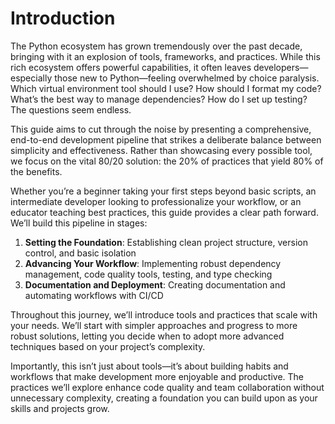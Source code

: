 # Introduction

The Python ecosystem has grown tremendously over the past decade, bringing with it an explosion of tools, frameworks, and practices. While this rich ecosystem offers powerful capabilities, it often leaves developers—especially those new to Python—feeling overwhelmed by choice paralysis. Which virtual environment tool should I use? How should I format my code? What's the best way to manage dependencies? How do I set up testing? The questions seem endless.

This guide aims to cut through the noise by presenting a comprehensive, end-to-end development pipeline that strikes a deliberate balance between simplicity and effectiveness. Rather than showcasing every possible tool, we focus on the vital 80/20 solution: the 20% of practices that yield 80% of the benefits.

Whether you're a beginner taking your first steps beyond basic scripts, an intermediate developer looking to professionalize your workflow, or an educator teaching best practices, this guide provides a clear path forward. We'll build this pipeline in stages:

1. **Setting the Foundation**: Establishing clean project structure, version control, and basic isolation
2. **Advancing Your Workflow**: Implementing robust dependency management, code quality tools, testing, and type checking
3. **Documentation and Deployment**: Creating documentation and automating workflows with CI/CD

Throughout this journey, we'll introduce tools and practices that scale with your needs. We'll start with simpler approaches and progress to more robust solutions, letting you decide when to adopt more advanced techniques based on your project's complexity.

Importantly, this isn't just about tools—it's about building habits and workflows that make development more enjoyable and productive. The practices we'll explore enhance code quality and team collaboration without unnecessary complexity, creating a foundation you can build upon as your skills and projects grow.
